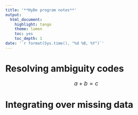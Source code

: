 ```yaml
---
title: '**HyDe program notes**'
output:
  html_document:
    highlight: tango
    theme: lumen
    toc: yes
    toc_depth: 1
date: '`r format(Sys.time(), "%d %B, %Y")`'
---
```


<style>
p {
  font-size: 125%;
}

li {
  font-size: 115%;
}
</style>

# Resolving ambiguity codes

$$
a + b = c
$$

# Integrating over missing data